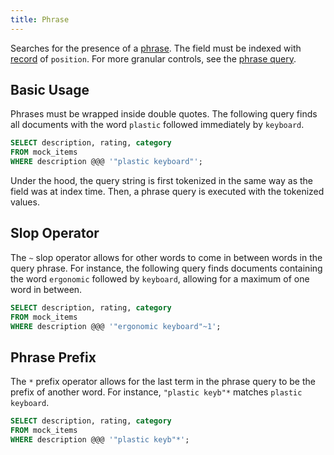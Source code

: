 ```yaml
---
title: Phrase
---
```


Searches for the presence of a [phrase](/documentation/concepts/phrase). The field must be indexed with [record](/documentation/indexing/record) of `position`.
For more granular controls, see the [phrase query](/documentation/advanced/phrase).

## Basic Usage

Phrases must be wrapped inside double quotes. The following query finds all documents with the word `plastic` followed immediately by `keyboard`.

```sql
SELECT description, rating, category
FROM mock_items
WHERE description @@@ '"plastic keyboard"';
```

Under the hood, the query string is first tokenized in the same way as the field was at index time. Then, a phrase query is executed with the tokenized
values.

## Slop Operator

The `~` slop operator allows for other words to come in between words in the query phrase. For instance, the following query finds documents containing
the word `ergonomic` followed by `keyboard`, allowing for a maximum of one word in between.

```sql
SELECT description, rating, category
FROM mock_items
WHERE description @@@ '"ergonomic keyboard"~1';
```

## Phrase Prefix

The `*` prefix operator allows for the last term in the phrase query to be the prefix of another word. For instance,
`"plastic keyb"*` matches `plastic keyboard`.

```sql
SELECT description, rating, category
FROM mock_items
WHERE description @@@ '"plastic keyb"*';
```
